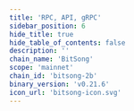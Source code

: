 ```yaml
---
title: 'RPC, API, gRPC'
sidebar_position: 6
hide_title: true
hide_table_of_contents: false
description: ''
chain_name: 'BitSong'
scope: 'mainnet'
chain_id: 'bitsong-2b'
binary_version: 'v0.21.6'
icon_url: 'bitsong-icon.svg'
---
```



<PageTitle
  iconUrl="img/bitsong-icon.svg"
  title="BitSong Public Endpoints"
  chainId="bitsong-2b"
  version="v0.21.6"
/>

<Endpoints
  api="https://bitsong-api.noders.services"
  rpc="https://bitsong-rpc.noders.services"
  grpc="bitsong-grpc.noders.services:443"
  jsonRpc=""
/>
